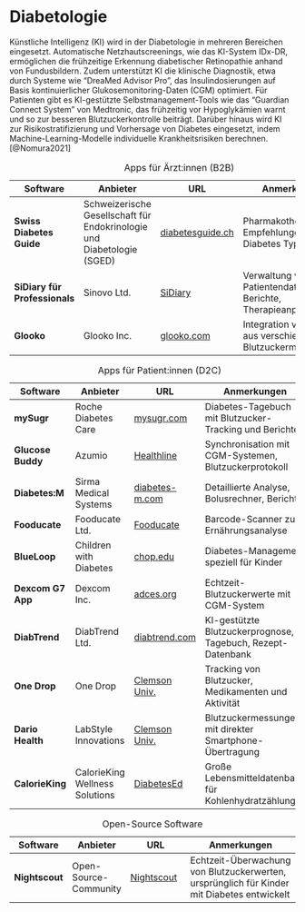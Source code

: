 # Diabetologie

Künstliche Intelligenz (KI) wird in der Diabetologie in mehreren Bereichen eingesetzt. Automatische Netzhautscreenings, wie das KI-System IDx-DR, ermöglichen die frühzeitige Erkennung diabetischer Retinopathie anhand von Fundusbildern. Zudem unterstützt KI die klinische Diagnostik, etwa durch Systeme wie "DreaMed Advisor Pro", das Insulindosierungen auf Basis kontinuierlicher Glukosemonitoring-Daten (CGM) optimiert. Für Patienten gibt es KI-gestützte Selbstmanagement-Tools wie das "Guardian Connect System" von Medtronic, das frühzeitig vor Hypoglykämien warnt und so zur besseren Blutzuckerkontrolle beiträgt. Darüber hinaus wird KI zur Risikostratifizierung und Vorhersage von Diabetes eingesetzt, indem Machine-Learning-Modelle individuelle Krankheitsrisiken berechnen. [@Nomura2021]

| Software                  | Anbieter                                   | URL                                          | Anmerkungen                                                                                     |
|---------------------------|-------------------------------------------|----------------------------------------------|------------------------------------------------------------------------------------------------|
| **Swiss Diabetes Guide**  | Schweizerische Gesellschaft für Endokrinologie und Diabetologie (SGED) | [diabetesguide.ch](https://www.diabetesguide.ch/de/about) | Pharmakotherapie-Empfehlungen für Diabetes Typ 2                                              |
| **SiDiary für Professionals** | Sinovo Ltd.                           | [SiDiary](https://www.sidiary.de)          | Verwaltung von Patientendaten, Berichte, Therapieanpassung                                    |
| **Glooko**               | Glooko Inc.                                | [glooko.com](https://www.glooko.com)       | Integration von Daten aus verschiedenen Blutzuckermessgeräten                                 |

: Apps für Ärzt:innen (B2B)

| Software        | Anbieter                          | URL                                          | Anmerkungen                                                                                     |
|----------------|----------------------------------|----------------------------------------------|------------------------------------------------------------------------------------------------|
| **mySugr**     | Roche Diabetes Care             | [mysugr.com](https://mysugr.com)            | Diabetes-Tagebuch mit Blutzucker-Tracking und Berichten                                         |
| **Glucose Buddy** | Azumio                        | [Healthline](https://www.healthline.com/health/diabetes/top-iphone-android-apps) | Synchronisation mit CGM-Systemen, Blutzuckerprotokoll                                          |
| **Diabetes:M** | Sirma Medical Systems           | [diabetes-m.com](https://diabetes-m.com/)   | Detaillierte Analyse, Bolusrechner, Berichte                                                   |
| **Fooducate**  | Fooducate Ltd.                  | [Fooducate](https://www.healthline.com/health/diabetes/top-iphone-android-apps) | Barcode-Scanner zur Ernährungsanalyse                                                          |
| **BlueLoop**   | Children with Diabetes         | [chop.edu](https://www.chop.edu/health-resources/diabetes-apps) | Diabetes-Management speziell für Kinder                                                        |
| **Dexcom G7 App** | Dexcom Inc.                  | [adces.org](https://www.adces.org/education/danatech/apps-dtx/find-apps-tools) | Echtzeit-Blutzuckerwerte mit CGM-System                                                        |
| **DiabTrend**  | DiabTrend Ltd.                  | [diabtrend.com](https://diabtrend.com/)     | KI-gestützte Blutzuckerprognose, Tagebuch, Rezept-Datenbank                                    |
| **One Drop**   | One Drop                        | [Clemson Univ.](https://hgic.clemson.edu/factsheet/smartphone-apps-for-diabetes-self-management-support/) | Tracking von Blutzucker, Medikamenten und Aktivität                                           |
| **Dario Health** | LabStyle Innovations         | [Clemson Univ.](https://hgic.clemson.edu/factsheet/smartphone-apps-for-diabetes-self-management-support/) | Blutzuckermessungen mit direkter Smartphone-Übertragung                                       |
| **CalorieKing** | CalorieKing Wellness Solutions | [DiabetesEd](https://diabetesed.net/apps-for-diabetes/) | Große Lebensmitteldatenbank für Kohlenhydratzählung                                           |

: Apps für Patient:innen (D2C)

| Software        | Anbieter                          | URL                                          | Anmerkungen                                                                                     |
|----------------|----------------------------------|----------------------------------------------|------------------------------------------------------------------------------------------------|
| **Nightscout**           | Open-Source-Community                      | [Nightscout](https://en.wikipedia.org/wiki/Nightscout) | Echtzeit-Überwachung von Blutzuckerwerten, ursprünglich für Kinder mit Diabetes entwickelt  |

: Open-Source Software
